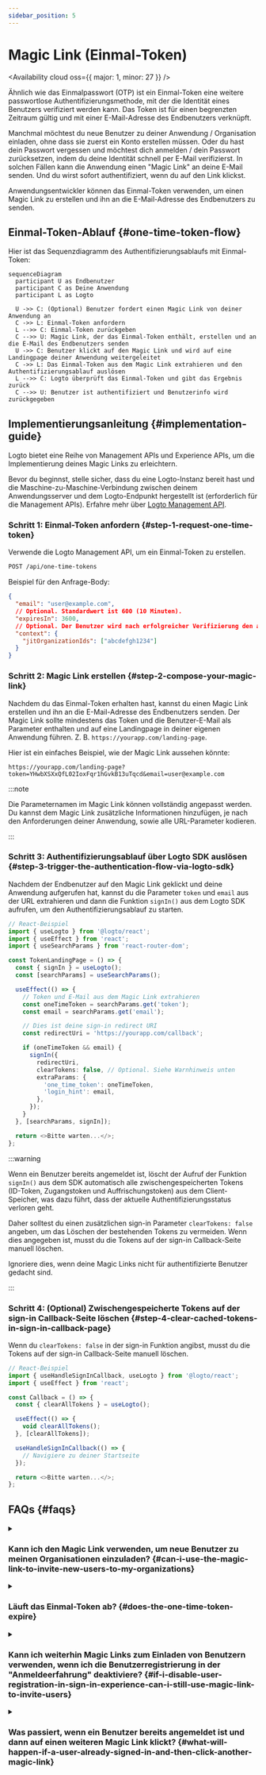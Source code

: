 ```yaml
---
sidebar_position: 5
---
```


# Magic Link (Einmal-Token)


<Availability cloud oss={{ major: 1, minor: 27 }} />

Ähnlich wie das Einmalpasswort (OTP) ist ein Einmal-Token eine weitere passwortlose Authentifizierungsmethode, mit der die Identität eines Benutzers verifiziert werden kann.
Das Token ist für einen begrenzten Zeitraum gültig und mit einer E-Mail-Adresse des Endbenutzers verknüpft.

Manchmal möchtest du neue Benutzer zu deiner Anwendung / Organisation einladen, ohne dass sie zuerst ein Konto erstellen müssen.
Oder du hast dein Passwort vergessen und möchtest dich anmelden / dein Passwort zurücksetzen, indem du deine Identität schnell per E-Mail verifizierst.
In solchen Fällen kann die Anwendung einen "Magic Link" an deine E-Mail senden. Und du wirst sofort authentifiziert, wenn du auf den Link klickst.

Anwendungsentwickler können das Einmal-Token verwenden, um einen Magic Link zu erstellen und ihn an die E-Mail-Adresse des Endbenutzers zu senden.

## Einmal-Token-Ablauf \{#one-time-token-flow}

Hier ist das Sequenzdiagramm des Authentifizierungsablaufs mit Einmal-Token:

```mermaid
sequenceDiagram
  participant U as Endbenutzer
  participant C as Deine Anwendung
  participant L as Logto

  U ->> C: (Optional) Benutzer fordert einen Magic Link von deiner Anwendung an
  C ->> L: Einmal-Token anfordern
  L -->> C: Einmal-Token zurückgeben
  C -->> U: Magic Link, der das Einmal-Token enthält, erstellen und an die E-Mail des Endbenutzers senden
  U ->> C: Benutzer klickt auf den Magic Link und wird auf eine Landingpage deiner Anwendung weitergeleitet
  C ->> L: Das Einmal-Token aus dem Magic Link extrahieren und den Authentifizierungsablauf auslösen
  L -->> C: Logto überprüft das Einmal-Token und gibt das Ergebnis zurück
  C -->> U: Benutzer ist authentifiziert und Benutzerinfo wird zurückgegeben
```

## Implementierungsanleitung \{#implementation-guide}

Logto bietet eine Reihe von Management APIs und Experience APIs, um die Implementierung deines Magic Links zu erleichtern.

Bevor du beginnst, stelle sicher, dass du eine Logto-Instanz bereit hast und die Maschine-zu-Maschine-Verbindung zwischen deinem Anwendungsserver
und dem Logto-Endpunkt hergestellt ist (erforderlich für die Management APIs). Erfahre mehr über [Logto Management API](/integrate-logto/interact-with-management-api).

### Schritt 1: Einmal-Token anfordern \{#step-1-request-one-time-token}

Verwende die Logto Management API, um ein Einmal-Token zu erstellen.

```bash
POST /api/one-time-tokens
```

Beispiel für den Anfrage-Body:

```json
{
  "email": "user@example.com",
  // Optional. Standardwert ist 600 (10 Minuten).
  "expiresIn": 3600,
  // Optional. Der Benutzer wird nach erfolgreicher Verifizierung den angegebenen Organisationen zugeordnet.
  "context": {
    "jitOrganizationIds": ["abcdefgh1234"]
  }
}
```

### Schritt 2: Magic Link erstellen \{#step-2-compose-your-magic-link}

Nachdem du das Einmal-Token erhalten hast, kannst du einen Magic Link erstellen und ihn an die E-Mail-Adresse des Endbenutzers senden.
Der Magic Link sollte mindestens das Token und die Benutzer-E-Mail als Parameter enthalten und auf eine Landingpage in deiner eigenen Anwendung führen.
Z. B. `https://yourapp.com/landing-page`.

Hier ist ein einfaches Beispiel, wie der Magic Link aussehen könnte:

```
https://yourapp.com/landing-page?token=YHwbXSXxQfL02IoxFqr1hGvkB13uTqcd&email=user@example.com
```

:::note

Die Parameternamen im Magic Link können vollständig angepasst werden.
Du kannst dem Magic Link zusätzliche Informationen hinzufügen, je nach den Anforderungen deiner Anwendung,
sowie alle URL-Parameter kodieren.

:::

### Schritt 3: Authentifizierungsablauf über Logto SDK auslösen \{#step-3-trigger-the-authentication-flow-via-logto-sdk}

Nachdem der Endbenutzer auf den Magic Link geklickt und deine Anwendung aufgerufen hat, kannst du die Parameter `token` und `email` aus der URL extrahieren und dann die Funktion `signIn()` aus dem Logto SDK aufrufen, um den Authentifizierungsablauf zu starten.

```typescript title="TokenLandingPage.tsx"
// React-Beispiel
import { useLogto } from '@logto/react';
import { useEffect } from 'react';
import { useSearchParams } from 'react-router-dom';

const TokenLandingPage = () => {
  const { signIn } = useLogto();
  const [searchParams] = useSearchParams();

  useEffect(() => {
    // Token und E-Mail aus dem Magic Link extrahieren
    const oneTimeToken = searchParams.get('token');
    const email = searchParams.get('email');

    // Dies ist deine sign-in redirect URI
    const redirectUri = 'https://yourapp.com/callback';

    if (oneTimeToken && email) {
      signIn({
        redirectUri,
        clearTokens: false, // Optional. Siehe Warnhinweis unten
        extraParams: {
          'one_time_token': oneTimeToken,
          'login_hint': email,
        },
      });
    }
  }, [searchParams, signIn]);

  return <>Bitte warten...</>;
};
```

:::warning

Wenn ein Benutzer bereits angemeldet ist, löscht der Aufruf der Funktion `signIn()` aus dem SDK automatisch alle zwischengespeicherten Tokens (ID-Token, Zugangstoken und Auffrischungstoken) aus dem Client-Speicher,
was dazu führt, dass der aktuelle Authentifizierungsstatus verloren geht.

Daher solltest du einen zusätzlichen sign-in Parameter `clearTokens: false` angeben, um das Löschen der bestehenden Tokens zu vermeiden.
Wenn dies angegeben ist, musst du die Tokens auf der sign-in Callback-Seite manuell löschen.

Ignoriere dies, wenn deine Magic Links nicht für authentifizierte Benutzer gedacht sind.

:::

### Schritt 4: (Optional) Zwischengespeicherte Tokens auf der sign-in Callback-Seite löschen \{#step-4-clear-cached-tokens-in-sign-in-callback-page}

Wenn du `clearTokens: false` in der sign-in Funktion angibst, musst du die Tokens auf der sign-in Callback-Seite manuell löschen.

```typescript title="Callback.tsx"
// React-Beispiel
import { useHandleSignInCallback, useLogto } from '@logto/react';
import { useEffect } from 'react';

const Callback = () => {
  const { clearAllTokens } = useLogto();

  useEffect(() => {
    void clearAllTokens();
  }, [clearAllTokens]);

  useHandleSignInCallback(() => {
    // Navigiere zu deiner Startseite
  });

  return <>Bitte warten...</>;
};
```

## FAQs \{#faqs}

<details>

<summary>

### Kann ich den Magic Link verwenden, um neue Benutzer zu meinen Organisationen einzuladen? \{#can-i-use-the-magic-link-to-invite-new-users-to-my-organizations}

</summary>

Ja, du kannst den Magic Link verwenden, um neue Benutzer zu deiner Anwendung sowie zu Organisationen einzuladen.
Wenn du neue Benutzer zu deiner Organisation einladen möchtest, gib einfach die `jitOrganizationIds` im Anfrage-Body an.

Der Benutzer tritt nach erfolgreicher Verifizierung automatisch den Organisationen bei, und Standardrollen werden zugewiesen.
Sieh dir den Abschnitt "Just-in-time-Bereitstellung" auf der Detailseite deiner Organisation an und konfiguriere die Standardrollen für deine Organisationen.

</details>

<details>

<summary>

### Läuft das Einmal-Token ab? \{#does-the-one-time-token-expire}

</summary>

Ja, das Einmal-Token läuft nach der angegebenen `expiresIn`-Zeit (in Sekunden) ab. Die Standardablaufzeit beträgt 10 Minuten.

</details>

<details>

<summary>

### Kann ich weiterhin Magic Links zum Einladen von Benutzern verwenden, wenn ich die Benutzerregistrierung in der "Anmeldeerfahrung" deaktiviere? \{#if-i-disable-user-registration-in-sign-in-experience-can-i-still-use-magic-link-to-invite-users}

</summary>

Ja, du kannst weiterhin Magic Links zum Einladen von Benutzern verwenden, auch wenn du die Benutzerregistrierung in der "Anmeldeerfahrung" deaktivierst.

</details>

<details>

<summary>

### Was passiert, wenn ein Benutzer bereits angemeldet ist und dann auf einen weiteren Magic Link klickt? \{#what-will-happen-if-a-user-already-signed-in-and-then-click-another-magic-link}

</summary>

Es gibt mehrere mögliche Szenarien:

1. Der Benutzer ist bereits angemeldet und klickt dann auf einen Magic Link, der mit dem aktuellen Benutzerkonto verknüpft ist. In diesem Fall überprüft Logto dennoch das Einmal-Token und weist den Benutzer ggf. den angegebenen Organisationen zu.
2. Der Benutzer ist bereits angemeldet und klickt dann auf einen Magic Link, der mit einem anderen Konto verknüpft ist. In diesem Fall fordert Logto den Benutzer auf, entweder als neues Konto fortzufahren oder mit dem aktuellen Konto zur Anwendung zurückzukehren.
   1. Wenn der Benutzer sich entscheidet, als neues Konto fortzufahren, wechselt Logto nach erfolgreicher Token-Verifizierung zum neuen Konto.
   2. Wenn der Benutzer beim aktuellen Konto bleiben möchte, wird das Token nicht überprüft und zur Anwendung mit dem aktuellen Konto zurückgekehrt.
3. Wenn deine sign-in Aufforderung auf "login" gesetzt ist oder "login" enthält, meldet Logto das mit dem Einmal-Token verknüpfte Konto automatisch an, ohne einen Wechsel abzufragen.

</details>
